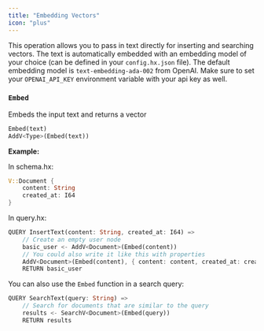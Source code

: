 ```yaml
---
title: "Embedding Vectors"
icon: "plus"
---
```


This operation allows you to pass in text directly for inserting and searching vectors.
The text is automatically embedded with an embedding model of your choice (can be defined
in your `config.hx.json` file). The default embedding model is `text-embedding-ada-002` from
OpenAI. Make sure to set your `OPENAI_API_KEY` environment variable with your api key as well.

### `Embed`

Embeds the input text and returns a vector

```rust
Embed(text)
AddV<Type>(Embed(text))
```

**Example:**

In schema.hx:

```rust
V::Document {
    content: String
    created_at: I64
}
```

In query.hx:

```rust
QUERY InsertText(content: String, created_at: I64) =>
    // Create an empty user node
    basic_user <- AddV<Document>(Embed(content))
    // You could also write it like this with properties
    AddV<Document>(Embed(content), { content: content, created_at: created_at })
    RETURN basic_user
```

You can also use the `Embed` function in a search query:

```rust
QUERY SearchText(query: String) =>
    // Search for documents that are similar to the query
    results <- SearchV<Document>(Embed(query))
    RETURN results
```
